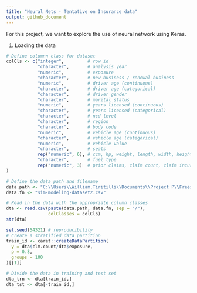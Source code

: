 ```yaml
---
title: "Neural Nets - Tentative on Insurance data"
output: github_document
---
```


For this project, we want to explore the use of neural network using Keras.

1. Loading the data
```r
# Define columnn class for dataset
colCls <- c("integer",         # row id
            "character",       # analysis year
            "numeric",         # exposure
            "character",       # new business / renewal business
            "numeric",         # driver age (continuous)
            "character",       # driver age (categorical)
            "character",       # driver gender
            "character",       # marital status
            "numeric",         # years licensed (continuous)
            "character",       # years licensed (categorical)
            "character",       # ncd level
            "character",       # region
            "character",       # body code
            "numeric",         # vehicle age (continuous)
            "character",       # vehicle age (categorical)
            "numeric",         # vehicle value
            "character",       # seats
            rep("numeric", 6), # ccm, hp, weight, length, width, height (all continuous)
            "character",       # fuel type
            rep("numeric", 3)  # prior claims, claim count, claim incurred (all continuous)
)
```

```r
# Define the data path and filename
data.path <- "C:\\Users\\William.Tiritilli\\Documents\\Project P\\Frees\\Tome 2 - Chapter 1\\"
data.fn <- "sim-modeling-dataset2.csv"

# Read in the data with the appropriate column classes
dta <- read.csv(paste(data.path, data.fn, sep = "/"),
                colClasses = colCls)
str(dta)
```
```r
set.seed(54321) # reproducibility
# Create a stratified data partition
train_id <- caret::createDataPartition(
  y = dta$clm.count/dta$exposure,
  p = 0.8,
  groups = 100
)[[1]]
```

```r
# Divide the data in training and test set
dta_trn <- dta[train_id,]
dta_tst <- dta[-train_id,]
```





